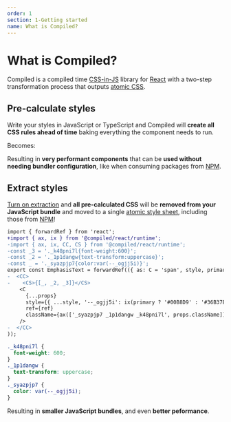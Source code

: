```yaml
---
order: 1
section: 1-Getting started
name: What is Compiled?
---
```



# What is Compiled?

Compiled is a compiled time [CSS-in-JS](https://reactjs.org/docs/faq-styling.html#what-is-css-in-js) library for [React](https://reactjs.org) with a two-step transformation process that outputs [atomic CSS](/atomic-css).

## Pre-calculate styles

Write your styles in JavaScript or TypeScript and Compiled will **create all CSS rules ahead of time** baking everything the component needs to run.

<BeforeHowItWorks />

Becomes:

<AfterHowItWorks />

Resulting in **very performant components** that can be **used without needing bundler configuration**,
like when consuming packages from [NPM](https://www.npmjs.com/).

## Extract styles

[Turn on extraction](/css-extraction-webpack) and **all pre-calculated CSS** will be **removed from your JavaScript bundle** and moved to a single [atomic style sheet](/atomic-css), including those from [NPM](https://www.npmjs.com/)!

```diff
import { forwardRef } from 'react';
+import { ax, ix } from '@compiled/react/runtime';
-import { ax, ix, CC, CS } from '@compiled/react/runtime';
-const _3 = '._k48pni7l{font-weight:600}';
-const _2 = '._1p1dangw{text-transform:uppercase}';
-const _ = '._syazpjp7{color:var(--_ogjj5i)}';
export const EmphasisText = forwardRef(({ as: C = 'span', style, primary, ...props }, ref) => (
-  <CC>
-    <CS>{[_, _2, _3]}</CS>
    <C
      {...props}
      style={{ ...style, '--_ogjj5i': ix(primary ? '#00B8D9' : '#36B37E') }}
      ref={ref}
      className={ax(['_syazpjp7 _1p1dangw _k48pni7l', props.className])}
    />
-  </CC>
));
```

```css
._k48pni7l {
  font-weight: 600;
}
._1p1dangw {
  text-transform: uppercase;
}
._syazpjp7 {
  color: var(--_ogjj5i);
}
```

Resulting in **smaller JavaScript bundles**,
and even **better peformance**.
